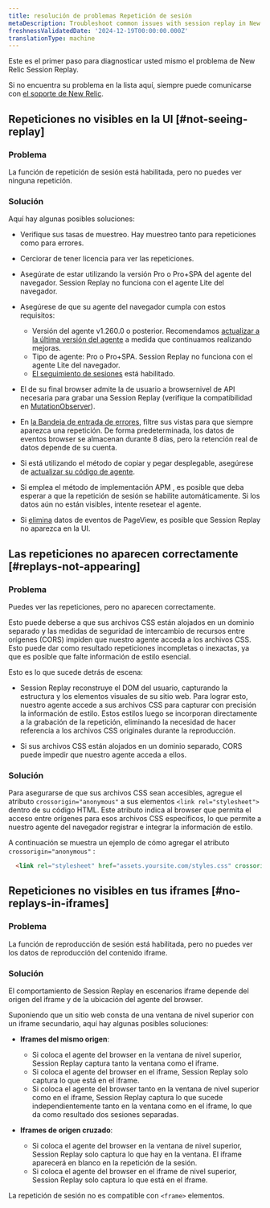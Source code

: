 ```yaml
---
title: resolución de problemas Repetición de sesión
metaDescription: Troubleshoot common issues with session replay in New Relic Browser.
freshnessValidatedDate: '2024-12-19T00:00:00.000Z'
translationType: machine
---
```


Este es el primer paso para diagnosticar usted mismo el problema de New Relic Session Replay.

Si no encuentra su problema en la lista aquí, siempre puede comunicarse con [el soporte de New Relic](https://support.newrelic.com).

## Repeticiones no visibles en la UI [#not-seeing-replay]

### Problema

La función de repetición de sesión está habilitada, pero no puedes ver ninguna repetición.

### Solución

Aquí hay algunas posibles soluciones:

* Verifique sus tasas de muestreo. Hay muestreo tanto para repeticiones como para errores.

* Cerciorar de tener licencia para ver las repeticiones.

* Asegúrate de estar utilizando la versión Pro o Pro+SPA del agente del navegador. Session Replay no funciona con el agente Lite del navegador.

* Asegúrese de que su agente del navegador cumpla con estos requisitos:

  * Versión del agente v1.260.0 o posterior. Recomendamos [actualizar a la última versión del agente](/docs/release-notes/new-relic-browser-release-notes/browser-agent-release-notes) a medida que continuamos realizando mejoras.
  * Tipo de agente: Pro o Pro+SPA. Session Replay no funciona con el agente Lite del navegador.
  * [El seguimiento de sesiones](/docs/browser/browser-monitoring/browser-pro-features/session-traces-explore-webpages-life-cycle/#requirements) está habilitado.

* El de su final browser admite la de usuario a browsernivel de API necesaria para grabar una Session Replay (verifique la compatibilidad en [MutationObserver](https://caniuse.com/mutationobserver)).

* En [la Bandeja de entrada de errores](/docs/errors-inbox/errors-inbox/), filtre sus vistas para que siempre aparezca una repetición. De forma predeterminada, los datos de eventos browser se almacenan durante 8 días, pero la retención real de datos depende de su cuenta.

* Si está utilizando el método de copiar y pegar desplegable, asegúrese de [actualizar su código de agente](#update-snippet).

* Si emplea el método de implementación APM , es posible que deba esperar a que la repetición de sesión se habilite automáticamente. Si los datos aún no están visibles, intente resetear el agente.

* Si [elimina](https://docs.newrelic.com/docs/data-apis/manage-data/drop-data-using-nerdgraph/) datos de eventos de PageView, es posible que Session Replay no aparezca en la UI.

## Las repeticiones no aparecen correctamente [#replays-not-appearing]

### Problema

Puedes ver las repeticiones, pero no aparecen correctamente.

Esto puede deberse a que sus archivos CSS están alojados en un dominio separado y las medidas de seguridad de intercambio de recursos entre orígenes (CORS) impiden que nuestro agente acceda a los archivos CSS. Esto puede dar como resultado repeticiones incompletas o inexactas, ya que es posible que falte información de estilo esencial.

Esto es lo que sucede detrás de escena:

* Session Replay reconstruye el DOM del usuario, capturando la estructura y los elementos visuales de su sitio web. Para lograr esto, nuestro agente accede a sus archivos CSS para capturar con precisión la información de estilo. Estos estilos luego se incorporan directamente a la grabación de la repetición, eliminando la necesidad de hacer referencia a los archivos CSS originales durante la reproducción.

* Si sus archivos CSS están alojados en un dominio separado, CORS puede impedir que nuestro agente acceda a ellos.

### Solución

Para asegurarse de que sus archivos CSS sean accesibles, agregue el atributo `crossorigin="anonymous"` a sus elementos `<link rel="stylesheet">` dentro de su código HTML. Este atributo indica al browser que permita el acceso entre orígenes para esos archivos CSS específicos, lo que permite a nuestro agente del navegador registrar e integrar la información de estilo.

A continuación se muestra un ejemplo de cómo agregar el atributo `crossorigin="anonymous"` :

```HTML
  <link rel="stylesheet" href="assets.yoursite.com/styles.css" crossorigin="anonymous">
```

## Repeticiones no visibles en tus iframes [#no-replays-in-iframes]

### Problema

La función de reproducción de sesión está habilitada, pero no puedes ver los datos de reproducción del contenido iframe.

### Solución

El comportamiento de Session Replay en escenarios iframe depende del origen del iframe y de la ubicación del agente del browser.

Suponiendo que un sitio web consta de una ventana de nivel superior con un iframe secundario, aquí hay algunas posibles soluciones:

* **Iframes del mismo origen**:

  * Si coloca el agente del browser en la ventana de nivel superior, Session Replay captura tanto la ventana como el iframe.
  * Si coloca el agente del browser en el iframe, Session Replay solo captura lo que está en el iframe.
  * Si coloca el agente del browser tanto en la ventana de nivel superior como en el iframe, Session Replay captura lo que sucede independientemente tanto en la ventana como en el iframe, lo que da como resultado dos sesiones separadas.

* **Iframes de origen cruzado**:

  * Si coloca el agente del browser en la ventana de nivel superior, Session Replay solo captura lo que hay en la ventana. El iframe aparecerá en blanco en la repetición de la sesión.
  * Si coloca el agente del browser en el iframe de nivel superior, Session Replay solo captura lo que está en el iframe.

La repetición de sesión no es compatible con `<frame>` elementos.